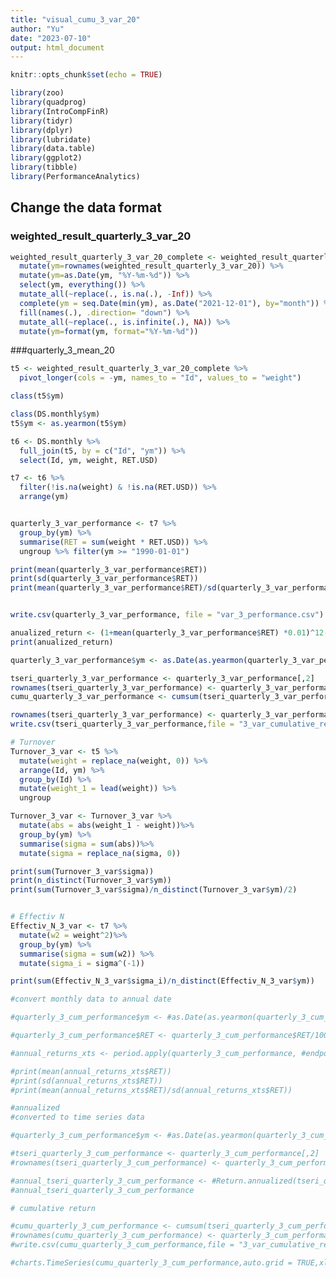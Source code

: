 ```yaml
---
title: "visual_cumu_3_var_20"
author: "Yu"
date: "2023-07-10"
output: html_document
---
```


```r
knitr::opts_chunk$set(echo = TRUE)
```


```r
library(zoo)
library(quadprog)
library(IntroCompFinR)
library(tidyr)
library(dplyr)
library(lubridate)
library(data.table)
library(ggplot2)
library(tibble)
library(PerformanceAnalytics)
```


## Change the data format
### weighted_result_quarterly_3_var_20
```r

weighted_result_quarterly_3_var_20_complete <- weighted_result_quarterly_3_var_20 %>%
  mutate(ym=rownames(weighted_result_quarterly_3_var_20)) %>%
  mutate(ym=as.Date(ym, "%Y-%m-%d")) %>%
  select(ym, everything()) %>%
  mutate_all(~replace(., is.na(.), -Inf)) %>%
  complete(ym = seq.Date(min(ym), as.Date("2021-12-01"), by="month")) %>%
  fill(names(.), .direction= "down") %>%
  mutate_all(~replace(., is.infinite(.), NA)) %>%
  mutate(ym=format(ym, format="%Y-%m-%d"))
```

###quarterly_3_mean_20
```r
t5 <- weighted_result_quarterly_3_var_20_complete %>% 
  pivot_longer(cols = -ym, names_to = "Id", values_to = "weight")

class(t5$ym)

class(DS.monthly$ym)
t5$ym <- as.yearmon(t5$ym)

t6 <- DS.monthly %>%
  full_join(t5, by = c("Id", "ym")) %>% 
  select(Id, ym, weight, RET.USD)

t7 <- t6 %>% 
  filter(!is.na(weight) & !is.na(RET.USD)) %>% 
  arrange(ym) 


quarterly_3_var_performance <- t7 %>% 
  group_by(ym) %>% 
  summarise(RET = sum(weight * RET.USD)) %>% 
  ungroup %>% filter(ym >= "1990-01-01")

print(mean(quarterly_3_var_performance$RET))
print(sd(quarterly_3_var_performance$RET))
print(mean(quarterly_3_var_performance$RET)/sd(quarterly_3_var_performance$RET))


write.csv(quarterly_3_var_performance, file = "var_3_performance.csv")
```


```r
anualized_return <- (1+mean(quarterly_3_var_performance$RET) *0.01)^12-1
print(anualized_return)
```


```r
quarterly_3_var_performance$ym <- as.Date(as.yearmon(quarterly_3_var_performance$ym,"%Y.%m"))

tseri_quarterly_3_var_performance <- quarterly_3_var_performance[,2]
rownames(tseri_quarterly_3_var_performance) <- quarterly_3_var_performance$ym
cumu_quarterly_3_var_performance <- cumsum(tseri_quarterly_3_var_performance)

rownames(tseri_quarterly_3_var_performance) <- quarterly_3_var_performance$ym
write.csv(tseri_quarterly_3_var_performance,file = "3_var_cumulative_return.csv")
```


```r
# Turnover
Turnover_3_var <- t5 %>% 
  mutate(weight = replace_na(weight, 0)) %>%
  arrange(Id, ym) %>% 
  group_by(Id) %>%
  mutate(weight_1 = lead(weight)) %>% 
  ungroup

Turnover_3_var <- Turnover_3_var %>% 
  mutate(abs = abs(weight_1 - weight))%>% 
  group_by(ym) %>% 
  summarise(sigma = sum(abs))%>% 
  mutate(sigma = replace_na(sigma, 0))

print(sum(Turnover_3_var$sigma))
print(n_distinct(Turnover_3_var$ym))
print(sum(Turnover_3_var$sigma)/n_distinct(Turnover_3_var$ym)/2)


# Effectiv N 
Effectiv_N_3_var <- t7 %>% 
  mutate(w2 = weight^2)%>% 
  group_by(ym) %>% 
  summarise(sigma = sum(w2)) %>% 
  mutate(sigma_i = sigma^(-1))

print(sum(Effectiv_N_3_var$sigma_i)/n_distinct(Effectiv_N_3_var$ym))

```


```r
#convert monthly data to annual date

#quarterly_3_cum_performance$ym <- #as.Date(as.yearmon(quarterly_3_cum_performance$ym,"%Y.%m"))

#quarterly_3_cum_performance$RET <- quarterly_3_cum_performance$RET/100

#annual_returns_xts <- period.apply(quarterly_3_cum_performance, #endpoints(quarterly_3_cum_performance, "years"), FUN = function(x) prod(1 + x) - 1)

#print(mean(annual_returns_xts$RET))
#print(sd(annual_returns_xts$RET))
#print(mean(annual_returns_xts$RET)/sd(annual_returns_xts$RET))

```


```r

#annualized
#converted to time series data

#quarterly_3_cum_performance$ym <- #as.Date(as.yearmon(quarterly_3_cum_performance$ym,"%Y.%m"))

#tseri_quarterly_3_cum_performance <- quarterly_3_cum_performance[,2]
#rownames(tseri_quarterly_3_cum_performance) <- quarterly_3_cum_performance$ym

#annual_tseri_quarterly_3_cum_performance <- #Return.annualized(tseri_quarterly_3_cum_performance,scale = 12, geometric = FALSE)
#annual_tseri_quarterly_3_cum_performance


```
```r
# cumulative return

#cumu_quarterly_3_cum_performance <- cumsum(tseri_quarterly_3_cum_performance)
#rownames(cumu_quarterly_3_cum_performance) <- quarterly_3_cum_performance$ym
#write.csv(cumu_quarterly_3_cum_performance,file = "3_var_cumulative_return.csv")

#charts.TimeSeries(cumu_quarterly_3_cum_performance,auto.grid = TRUE,xlab = "Time",ylab = "Cumulative Return", main = "3_var_Cumulative Return Plot")

```
